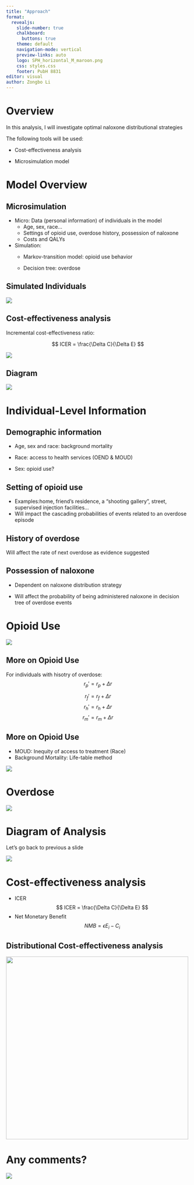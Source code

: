 ```yaml
---
title: "Approach"
format:
  revealjs: 
    slide-number: true
    chalkboard: 
      buttons: true
    theme: default
    navigation-mode: vertical
    preview-links: auto
    logo: SPH_horizontal_M_maroon.png
    css: styles.css
    footer: PubH 8831
editor: visual
author: Zongbo Li
---
```


# Overview

In this analysis, I will investigate optimal naloxone distributional strategies

The following tools will be used:

-   Cost-effectiveness analysis

-   Microsimulation model

# Model Overview

## Microsimulation

-   Micro: Data (personal information) of individuals in the model
    -   Age, sex, race...
    -   Settings of opioid use, overdose history, possession of naloxone
    -   Costs and QALYs
-   Simulation:
    -   Markov-transition model: opioid use behavior

    -   Decision tree: overdose

## Simulated Individuals

![](simulated_population.jpeg)

## Cost-effectiveness analysis

Incremental cost-effectiveness ratio:

$$
ICER = \frac{\Delta C}{\Delta E}
$$

![](ce_plane.jpg){fig-align="center"}

## Diagram

![](AnalysisDiagram.png){fig-align="center"}

# Individual-Level Information

## Demographic information

-   Age, sex and race: background mortality

-   Race: access to health services (OEND & MOUD)

-   Sex: opioid use?

## Setting of opioid use

-   Examples:home, friend's residence, a "shooting gallery", street, supervised injection facilities...
-   Will impact the cascading probabilities of events related to an overdose episode

## History of overdose

Will affect the rate of next overdose as evidence suggested

## Possession of naloxone

-   Dependent on naloxone distribution strategy

-   Will affect the probability of being administered naloxone in decision tree of overdose events

# Opioid Use

![](OpioidUse.png){fig-align="center"}

## More on Opioid Use

For individuals with hisotry of overdose: $$
r_p'=r_p+\Delta r 
$$

$$
r_f'=r_f+\Delta r 
$$ $$
r_h'=r_h+\Delta r 
$$ $$
r_m'=r_m+\Delta r 
$$

## More on Opioid Use

-   MOUD: Inequity of access to treatment (Race)
-   Background Mortality: Life-table method

![](life_table_1.png){fig-align="center"}

# Overdose

![](overdose.png){fig-align="center"}

# Diagram of Analysis

Let's go back to previous a slide

![](time_machine.gif){fig-align="center"}

# Cost-effectiveness analysis

-   ICER 
    $$
    ICER = \frac{\Delta C}{\Delta E}
    $$
-   Net Monetary Benefit 
    $$
    NMB = \epsilon E_i-C_i 
    $$

## Distributional Cost-effectiveness analysis

![](dcea.webp){fig-align="center" width="500"}

# Any comments?

![](WechatIMG5534.jpeg){fig-align="center"}

